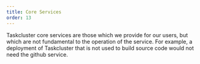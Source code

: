```yaml
---
title: Core Services
order: 13
---
```


Taskcluster core services are those which we provide for our users, but which are not fundamental to the operation of the service.
For example, a deployment of Taskcluster that is not used to build source code would not need the github service.
